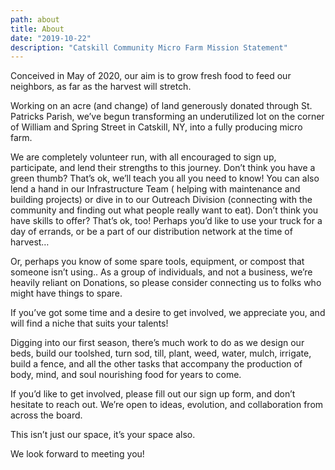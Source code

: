 ```yaml
---
path: about
title: About
date: "2019-10-22"
description: "Catskill Community Micro Farm Mission Statement"
---
```


Conceived in May of 2020, our aim is to grow fresh food to feed our neighbors, as far as the harvest will stretch.

Working on an acre (and change) of land generously donated through St. Patricks Parish, we’ve begun transforming an underutilized lot on the corner of William and Spring Street in Catskill, NY,  into a fully producing micro farm. 

We are completely volunteer run, with all encouraged to sign up, participate, and lend their strengths to this journey. Don’t think you have a green thumb? That’s ok, we’ll teach you all you need to know! You can also lend a hand in our Infrastructure Team ( helping with maintenance and building projects) or dive in to our Outreach Division (connecting with the community and finding out what people really want to eat). Don’t think you have skills to offer? That’s ok, too! Perhaps you’d like to use your truck for a day of errands, or be a part of our distribution network at the time of harvest…

Or, perhaps you know of some spare tools, equipment, or compost that someone isn’t using.. As a group of individuals, and not a business, we’re heavily reliant on Donations, so please consider connecting us to folks who might have things to spare.

If you’ve got some time and a desire to get involved, we appreciate you, and will find a niche that suits your talents!

Digging into our first season, there’s much work to do as we design our beds, build our toolshed, turn sod, till, plant, weed, water, mulch, irrigate, build a fence, and all the other tasks that accompany the production of body, mind, and soul nourishing food for years to come. 

If you’d like to get involved, please fill out our sign up form, and don’t hesitate to reach out. We’re open to ideas, evolution, and collaboration from across the board.

This isn’t just our space, it’s your space also.

We look forward to meeting you!

